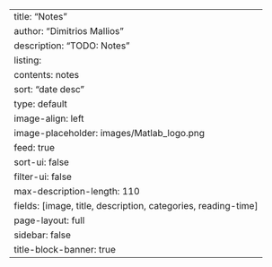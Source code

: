 ---
title: "Notes"
author: "Dimitrios Mallios"
description: "TODO: Notes"
listing:
  contents: notes
  sort: "date desc"
  type: default
  image-align: left
  image-placeholder: images/Matlab_logo.png
  feed: true
  sort-ui: false
  filter-ui: false
  max-description-length: 110
  fields: [image, title, description, categories, reading-time]
page-layout: full
sidebar: false
title-block-banner: true
---
